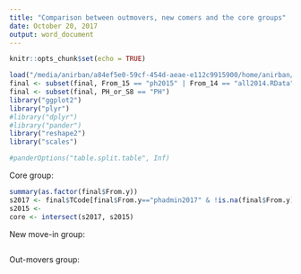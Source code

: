 ```yaml
---
title: "Comparison between outmovers, new comers and the core groups"
date: October 20, 2017
output: word_document
---
```


```r
knitr::opts_chunk$set(echo = TRUE)
```

```r
load("/media/anirban/a84ef5e0-59cf-454d-aeae-e112c9915900/home/anirban/Documents/BHP-New/BHP-2017-roundData/combined-Oct20-2017.RData")
final <- subset(final, From_15 == "ph2015" | From_14 == "all2014.RData" | From_17 == "ph2017")
final <- subset(final, PH_or_S8 == "PH")
library("ggplot2")
library("plyr")
#library("dplyr")
#library("pander")
library("reshape2")
library("scales")

#panderOptions("table.split.table", Inf)

```

Core group:
```r
summary(as.factor(final$From.y))
s2017 <- final$TCode[final$From.y=="phadmin2017" & !is.na(final$From.y)]
s2015 <- 
core <- intersect(s2017, s2015)

```

New move-in group:
```r

```

Out-movers group:
```r

```